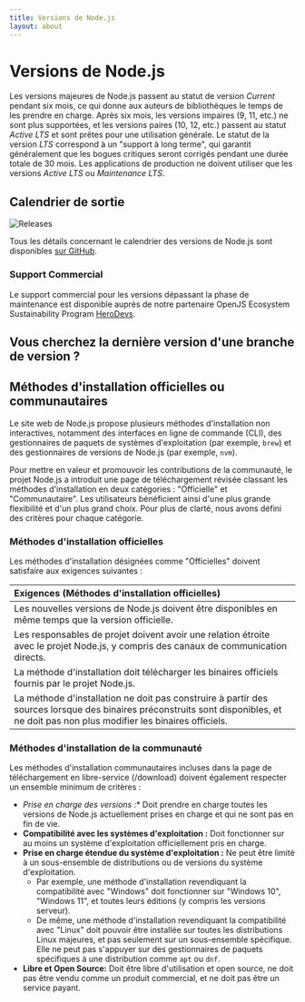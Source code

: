 ```yaml
---
title: Versions de Node.js
layout: about
---
```


# Versions de Node.js

Les versions majeures de Node.js passent au statut de version _Current_ pendant six mois, ce qui donne aux auteurs de bibliothèques le temps de les prendre en charge.
Après six mois, les versions impaires (9, 11, etc.) ne sont plus supportées, et les versions paires (10, 12, etc.) passent au statut _Active LTS_ et sont prêtes pour une utilisation générale.
Le statut de la version _LTS_ correspond à un "support à long terme", qui garantit généralement que les bogues critiques seront corrigés pendant une durée totale de 30 mois.
Les applications de production ne doivent utiliser que les versions _Active LTS_ ou _Maintenance LTS_.

## Calendrier de sortie

![Releases](https://raw.githubusercontent.com/nodejs/Release/main/schedule.svg?sanitize=true)

Tous les détails concernant le calendrier des versions de Node.js sont disponibles [sur GitHub](https://github.com/nodejs/release#release-schedule).

### Support Commercial

Le support commercial pour les versions dépassant la phase de maintenance est disponible auprès de notre partenaire OpenJS Ecosystem Sustainability Program [HeroDevs](https://herodevs.com/).

## Vous cherchez la dernière version d'une branche de version ?

<DownloadReleasesTable />

## Méthodes d'installation officielles ou communautaires

Le site web de Node.js propose plusieurs méthodes d'installation non interactives, notamment des interfaces en ligne de commande (CLI), des gestionnaires de paquets de systèmes d'exploitation (par exemple, `brew`) et des gestionnaires de versions de Node.js (par exemple, `nvm`).

Pour mettre en valeur et promouvoir les contributions de la communauté, le projet Node.js a introduit une page de téléchargement révisée classant les méthodes d'installation en deux catégories : "Officielle" et "Communautaire". Les utilisateurs bénéficient ainsi d'une plus grande flexibilité et d'un plus grand choix. Pour plus de clarté, nous avons défini des critères pour chaque catégorie.

### Méthodes d'installation officielles

Les méthodes d'installation désignées comme "Officielles" doivent satisfaire aux exigences suivantes :

| Exigences (Méthodes d'installation officielles)                                                                                                                                     |
| :---------------------------------------------------------------------------------------------------------------------------------------------------------------------------------- |
| Les nouvelles versions de Node.js doivent être disponibles en même temps que la version officielle.                                                                                 |
| Les responsables de projet doivent avoir une relation étroite avec le projet Node.js, y compris des canaux de communication directs.                                                |
| La méthode d'installation doit télécharger les binaires officiels fournis par le projet Node.js.                                                                                    |
| La méthode d'installation ne doit pas construire à partir des sources lorsque des binaires préconstruits sont disponibles, et ne doit pas non plus modifier les binaires officiels. |

### Méthodes d'installation de la communauté

Les méthodes d'installation communautaires incluses dans la page de téléchargement en libre-service (/download) doivent également respecter un ensemble minimum de critères :

- _Prise en charge des versions :_\* Doit prendre en charge toutes les versions de Node.js actuellement prises en charge et qui ne sont pas en fin de vie.
- **Compatibilité avec les systèmes d'exploitation :** Doit fonctionner sur au moins un système d'exploitation officiellement pris en charge.
- **Prise en charge étendue du système d'exploitation :** Ne peut être limité à un sous-ensemble de distributions ou de versions du système d'exploitation.
  - Par exemple, une méthode d'installation revendiquant la compatibilité avec "Windows" doit fonctionner sur "Windows 10", "Windows 11", et toutes leurs éditions (y compris les versions serveur).
  - De même, une méthode d'installation revendiquant la compatibilité avec "Linux" doit pouvoir être installée sur toutes les distributions Linux majeures, et pas seulement sur un sous-ensemble spécifique. Elle ne peut pas s'appuyer sur des gestionnaires de paquets spécifiques à une distribution comme `apt` ou `dnf`.
- **Libre et Open Source:** Doit être libre d'utilisation et open source, ne doit pas être vendu comme un produit commercial, et ne doit pas être un service payant.
